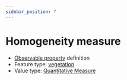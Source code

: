 ```yaml
---
sidebar_position: 7
---
```



# Homogeneity measure

- [Observable property](/viewers/dawe-vocabs?uri=https://linked.data.gov.au/def/nrm/325d5ff2-8c81-484a-a422-c13ff29666a9) definition
- Feature type: [vegetation](http://linked.data.gov.au/def/tern-cv/2be2d5ce-ca9d-4dff-8e79-948983944f95)
- Value type: [Quantitative Measure](https://w3id.org/tern/ontologies/tern/QuantitativeMeasure)

<Example
  protocolModule="vegetation-mapping"
  observableProperty="https://linked.data.gov.au/def/nrm/325d5ff2-8c81-484a-a422-c13ff29666a9"
/>
